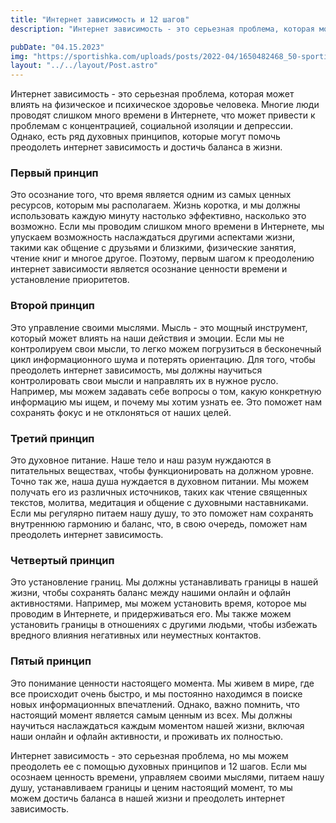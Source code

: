 ```yaml
---
title: "Интернет зависимость и 12 шагов"
description: "Интернет зависимость - это серьезная проблема, которая может влиять на физическое и психическое здоровье человека. Многие люди проводят слишком много времени в Интернете, что может привести к проблемам с концентрацией, социальной изоляции и депрессии. Однако, есть ряд духовных принципов, которые могут помочь преодолеть интернет зависимость и достичь баланса в жизни."

pubDate: "04.15.2023"
img: "https://sportishka.com/uploads/posts/2022-04/1650482468_50-sportishka-com-p-san-frantsisko-dostoprimechatelnosti-krasi-58.jpg"
layout: "../../layout/Post.astro"
---
```


Интернет зависимость - это серьезная проблема, которая может влиять на физическое и психическое здоровье человека. Многие люди проводят слишком много времени в Интернете, что может привести к проблемам с концентрацией, социальной изоляции и депрессии. Однако, есть ряд духовных принципов, которые могут помочь преодолеть интернет зависимость и достичь баланса в жизни.

### Первый принцип

Это осознание того, что время является одним из самых ценных ресурсов, которым мы располагаем. Жизнь коротка, и мы должны использовать каждую минуту настолько эффективно, насколько это возможно. Если мы проводим слишком много времени в Интернете, мы упускаем возможность наслаждаться другими аспектами жизни, такими как общение с друзьями и близкими, физические занятия, чтение книг и многое другое. Поэтому, первым шагом к преодолению интернет зависимости является осознание ценности времени и установление приоритетов.

### Второй принцип

Это управление своими мыслями. Мысль - это мощный инструмент, который может влиять на наши действия и эмоции. Если мы не контролируем свои мысли, то легко можем погрузиться в бесконечный цикл информационного шума и потерять ориентацию. Для того, чтобы преодолеть интернет зависимость, мы должны научиться контролировать свои мысли и направлять их в нужное русло. Например, мы можем задавать себе вопросы о том, какую конкретную информацию мы ищем, и почему мы хотим узнать ее. Это поможет нам сохранять фокус и не отклоняться от наших целей.

### Третий принцип

Это духовное питание. Наше тело и наш разум нуждаются в питательных веществах, чтобы функционировать на должном уровне. Точно так же, наша душа нуждается в духовном питании. Мы можем получать его из различных источников, таких как чтение священных текстов, молитва, медитация и общение с духовными наставниками. Если мы регулярно питаем нашу душу, то это поможет нам сохранять внутреннюю гармонию и баланс, что, в свою очередь, поможет нам преодолеть интернет зависимость.

### Четвертый принцип

Это установление границ. Мы должны устанавливать границы в нашей жизни, чтобы сохранять баланс между нашими онлайн и офлайн активностями. Например, мы можем установить время, которое мы проводим в Интернете, и придерживаться его. Мы также можем установить границы в отношениях с другими людьми, чтобы избежать вредного влияния негативных или неуместных контактов.

### Пятый принцип

Это понимание ценности настоящего момента. Мы живем в мире, где все происходит очень быстро, и мы постоянно находимся в поиске новых информационных впечатлений. Однако, важно помнить, что настоящий момент является самым ценным из всех. Мы должны научиться наслаждаться каждым моментом нашей жизни, включая наши онлайн и офлайн активности, и проживать их полностью.

Интернет зависимость - это серьезная проблема, но мы можем преодолеть ее с помощью духовных принципов и 12 шагов. Если мы осознаем ценность времени, управляем своими мыслями, питаем нашу душу, устанавливаем границы и ценим настоящий момент, то мы можем достичь баланса в нашей жизни и преодолеть интернет зависимость.
